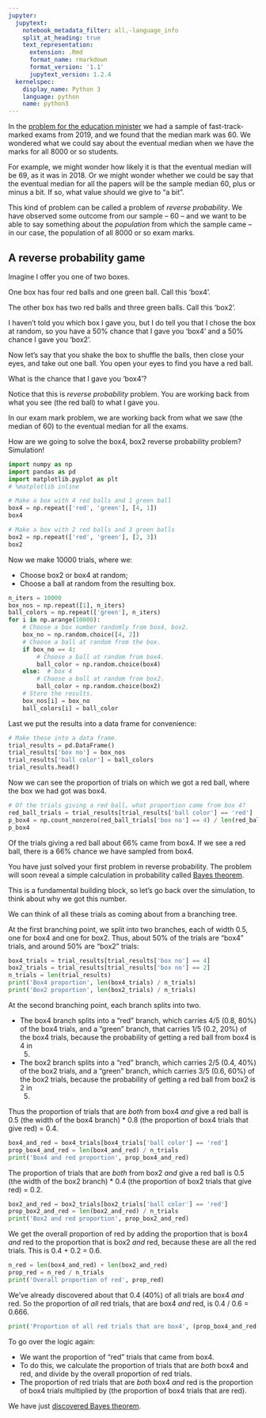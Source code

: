 ```yaml
---
jupyter:
  jupytext:
    notebook_metadata_filter: all,-language_info
    split_at_heading: true
    text_representation:
      extension: .Rmd
      format_name: rmarkdown
      format_version: '1.1'
      jupytext_version: 1.2.4
  kernelspec:
    display_name: Python 3
    language: python
    name: python3
---
```


In the [problem for the education minister]({{ site.baseurl
}}/chapters/10/havana_math) we had a sample of fast-track-marked exams from
2019, and we found that the median mark was 60.  We wondered what we could say
about the eventual median when we have the marks for all 8000 or so students.

For example, we might wonder how likely it is that the eventual median will be
69, as it was in 2018.  Or we might wonder whether we could be say that the
eventual median for all the papers will be the sample median 60, plus or minus
a bit.   If so, what value should we give to "a bit".

This kind of problem can be called a problem of *reverse probability*.  We
have observed some outcome from our sample -- 60 -- and we want to be able to
say something about the *population* from which the sample came -- in our
case, the population of all 8000 or so exam marks.

## A reverse probability game

Imagine I offer you one of two boxes.

One box has four red balls and one green ball.  Call this 'box4'.

The other box has two red balls and three green balls.  Call this 'box2'.

I haven't told you which box I gave you, but I do tell you that I chose the
box at random, so you have a 50% chance that I gave you 'box4' and a 50%
chance I gave you 'box2'.

Now let's say that you shake the box to shuffle the balls, then close your
eyes, and take out one ball.  You open your eyes to find you have a red ball.

What is the chance that I gave you 'box4'?

Notice that this is *reverse probability* problem.  You are working back from what you see (the red ball) to what I gave you.

In our exam mark problem, we are working back from what we saw (the median of
60) to the eventual median for all the exams.

How are we going to solve the box4, box2 reverse probability problem?  Simulation!

```python
import numpy as np
import pandas as pd
import matplotlib.pyplot as plt
# %matplotlib inline
```

```python
# Make a box with 4 red balls and 1 green ball
box4 = np.repeat(['red', 'green'], [4, 1])
box4
```

```python
# Make a box with 2 red balls and 3 green balls
box2 = np.repeat(['red', 'green'], [2, 3])
box2
```

Now we make 10000 trials, where we:

* Choose box2 or box4 at random;
* Choose a ball at random from the resulting box.

```python
n_iters = 10000
box_nos = np.repeat([1], n_iters)
ball_colors = np.repeat(['green'], n_iters)
for i in np.arange(10000):
    # Choose a box number randomly from box4, box2.
    box_no = np.random.choice([4, 2])
    # Choose a ball at random from the box.
    if box_no == 4:
        # Choose a ball at random from box4.
        ball_color = np.random.choice(box4)
    else:  # box 4
        # Choose a ball at random from box2.
        ball_color = np.random.choice(box2)
    # Store the results.
    box_nos[i] = box_no
    ball_colors[i] = ball_color
```

Last we put the results into a data frame for convenience:

```python
# Make these into a data frame.
trial_results = pd.DataFrame()
trial_results['box no'] = box_nos
trial_results['ball color'] = ball_colors
trial_results.head()
```

Now we can see the proportion of trials on which we got a red ball, where the box we had got was box4.

```python
# Of the trials giving a red ball, what proportion came from box 4?
red_ball_trials = trial_results[trial_results['ball color'] == 'red']
p_box4 = np.count_nonzero(red_ball_trials['box no'] == 4) / len(red_ball_trials)
p_box4
```

Of the trials giving a red ball about 66% came from box4.   If we see a red ball, there is a 66% chance we have sampled from box4.

You have just solved your first problem in reverse probability.  The problem
will soon reveal a simple calculation in probability called [Bayes
theorem](https://en.wikipedia.org/wiki/Bayes'_theorem).

This is a fundamental building block, so let's go back over the simulation, to think about why we got this number.

We can think of all these trials as coming about from a branching tree.

At the first branching point, we split into two branches, each of width 0.5,
one for box4 and one for box2.  Thus, about 50% of the trials are "box4"
trials, and around 50% are "box2" trials:

```python
box4_trials = trial_results[trial_results['box no'] == 4]
box2_trials = trial_results[trial_results['box no'] == 2]
n_trials = len(trial_results)
print('Box4 proportion', len(box4_trials) / n_trials)
print('Box2 proportion', len(box2_trials) / n_trials)
```

At the second branching point, each branch splits into two.

* The box4 branch splits into a "red" branch, which carries 4/5 (0.8, 80%) of
  the box4 trials, and a "green" branch, that carries 1/5 (0.2, 20%) of the
  box4 trials, because the probability of getting a red ball from box4 is 4 in
  5.
* The box2 branch splits into a "red" branch, which carries 2/5 (0.4, 40%) of
  the box2 trials, and a "green" branch, which carries 3/5 (0.6, 60%) of the
  box2 trials, because the probability of getting a red ball from box2 is 2 in
  5.

Thus the proportion of trials that are *both* from box4 *and* give a red ball
is 0.5 (the width of the box4 branch) * 0.8 (the proportion of box4 trials
that give red) = 0.4.

```python
box4_and_red = box4_trials[box4_trials['ball color'] == 'red']
prop_box4_and_red = len(box4_and_red) / n_trials
print('Box4 and red proportion', prop_box4_and_red)
```

The proportion of trials that are *both* from box2 *and* give a red ball
is 0.5 (the width of the box2 branch) * 0.4 (the proportion of box2 trials
that give red) = 0.2.

```python
box2_and_red = box2_trials[box2_trials['ball color'] == 'red']
prop_box2_and_red = len(box2_and_red) / n_trials
print('Box2 and red proportion', prop_box2_and_red)
```

We get the overall proportion of red by adding the proportion that is box4 *and* red to the proportion that is box2 *and* red, because these are all the red trials.  This is 0.4 + 0.2 = 0.6.

```python
n_red = len(box4_and_red) + len(box2_and_red)
prop_red = n_red / n_trials
print('Overall proportion of red', prop_red)
```

We've already discovered about that 0.4 (40%) of all trials are box4 *and* red.  So the proportion of *all* red trials, that are box4 *and* red, is 0.4 / 0.6 = 0.666.

```python
print('Proportion of all red trials that are box4', (prop_box4_and_red / prop_red))
```

To go over the logic again:

* We want the proportion of "red" trials that came from box4.
* To do this, we calculate the proportion of trials that are *both* box4 and
  red, and divide by the overall proportion of red trials.
* The proportion of red trials that are *both* box4 *and* red is the
  proportion of box4 trials multiplied by (the proportion of box4 trials that
  are red).

We have just [discovered Bayes theorem]({{ site.baseurl
}}/chapters/10/bayes_theorem).
